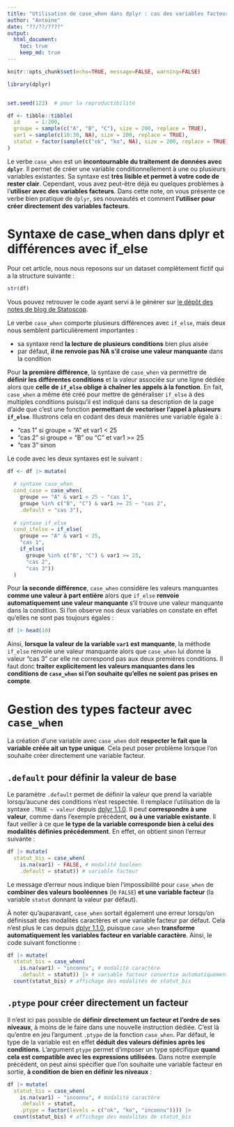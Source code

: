 ```yaml
---
title: "Utilisation de case_when dans dplyr : cas des variables facteurs"
author: "Antoine"
date: "??/??/????"
output: 
  html_document:
    toc: true
    keep_md: true
---
```


```r
knitr::opts_chunk$set(echo=TRUE, message=FALSE, warning=FALSE)

library(dplyr)


set.seed(123)  # pour la reproductibilité

df <- tibble::tibble(
  id     = 1:200,
  groupe = sample(c("A", "B", "C"), size = 200, replace = TRUE),
  var1 = sample(c(10:30, NA), size = 200, replace = TRUE),
  statut = factor(sample(c("ok", "ko", NA), size = 200, replace = TRUE))
)

```


Le verbe `case_when` est un __incontournable du traitement de données avec `dplyr`__. Il permet de créer une variable conditionnellement à une ou plusieurs variables existantes. Sa syntaxe est __très lisible et permet à votre code de rester clair__. Cependant, vous avez peut-être déjà eu quelques problèmes à l'__utiliser avec des variables facteurs__. Dans cette note, on vous présente ce verbe bien pratique de `dplyr`, ses nouveautés et comment __l'utiliser pour créer directement des variables facteurs__. 

# Syntaxe de case_when dans dplyr et différences avec if_else   

Pour cet article, nous nous reposons sur un dataset complètement fictif qui a la structure suivante :  

```r
str(df)
```

Vous pouvez retrouver le code ayant servi à le générer sur [le dépôt des notes de blog de Statoscop](https://github.com/Statoscop/notebooks-blog).  

Le verbe `case_when` comporte plusieurs différences avec `if_else`, mais deux nous semblent particulièrement importantes :   

- sa syntaxe rend __la lecture de plusieurs conditions__ bien plus aisée    
- par défaut, __il ne renvoie pas NA s'il croise une valeur manquante__ dans la condition  

Pour __la première différence__, la syntaxe de `case_when` va permettre de __définir les différentes conditions__ et la valeur associée sur une ligne dédiée alors que __celle de `if_else` oblige à chaîner les appels à la fonction__. En fait, `case_when` a même été créé pour mettre de généraliser `if_else` à des multiples conditions puisqu'il est indiqué dans sa description de la page d'aide que c'est une fonction __permettant de vectoriser l'appel à plusieurs `if_else`__. Illustrons cela en codant des deux manières une variable égale à :  

- "cas 1" si groupe = "A" et var1 < 25 
- "cas 2" si groupe = "B" ou "C" et var1 >= 25 
- "cas 3" sinon

Le code avec les deux syntaxes est le suivant :  

```r
df <- df |> mutate(
  
  # syntaxe case_when
  cond_case = case_when(
    groupe == "A" & var1 < 25 ~ "cas 1",
    groupe %in% c("B", "C") & var1 >= 25 ~ "cas 2",
    .default = "cas 3"),
  
  # syntaxe if_else
  cond_ifelse = if_else(
    groupe == "A" & var1 < 25,
    "cas 1",
    if_else(
      groupe %in% c("B", "C") & var1 >= 25,
      "cas 2",
      "cas 3"))
  ) 
```

Pour __la seconde différence__, `case_when` considère les valeurs manquantes __comme une valeur à part entière__ alors que `if_else` __renvoie automatiquement une valeur manquante__ s'il trouve une valeur manquante dans la condition. Si l'on observe nos deux variables on constate en effet qu'elles ne sont pas toujours égales :  

```r
df |> head(10)
```
Ainsi, __lorsque la valeur de la variable `var1` est manquante__, la méthode `if_else` renvoie une valeur manquante alors que `case_when` lui donne la valeur "cas 3" car elle ne correspond pas aux deux premières conditions. Il faut donc __traiter explicitement les valeurs manquantes dans les conditions de `case_when` si l'on souhaite qu'elles ne soient pas prises en compte__.  

# Gestion des types facteur avec `case_when`   

La création d'une variable avec `case_when` doit __respecter le fait que la variable créée ait un type unique__. Cela peut poser problème lorsque l'on souhaite créer directement une variable facteur.  

## `.default` pour définir la valeur de base   

Le paramètre `.default` permet de définir la valeur que prend la variable lorsqu'aucune des conditions n'est respectée. Il remplace l'utilisation de la syntaxe `.TRUE ~ valeur` depuis [dplyr 1.1.0](https://cran.r-project.org/web/packages/dplyr/news/news.html). Il peut __correspondre à une valeur__, comme dans l'exemple précédent, __ou à une variable existante__. Il faut veiller à ce que __le type de la variable corresponde bien à celui des modalités définies précédemment__. En effet, on obtient sinon l'erreur suivante :  


```r
df |> mutate(
  statut_bis = case_when(
    is.na(var1) ~ FALSE, # modalité booléen
    .default = statut)) # variable facteur
```
Le message d'erreur nous indique bien l'impossibilité pour `case_when` de __combiner des valeurs booléennes__ (le `FALSE`) __et une variable facteur__ (la variable `statut` donnant la valeur par défaut).  

À noter qu'auparavant, `case_when` sortait également une erreur lorsqu'on définissait des modalités caractères et une variable facteur par défaut. Cela n'est plus le cas depuis [dplyr 1.1.0](https://cran.r-project.org/web/packages/dplyr/news/news.html), puisque `case_when` __transforme automatiquement les variables facteur en variable caractère__. Ainsi, le code suivant fonctionne :  

```r
df |> mutate(
  statut_bis = case_when(
    is.na(var1) ~ "inconnu", # modalité caractère
    .default = statut)) |> # variable facteur convertie automatiquement en caractère
  count(statut_bis) # affichage des modalités de statut_bis
```

## `.ptype` pour créer directement un facteur 

Il n'est ici pas possible de __définir directement un facteur et l'ordre de ses niveaux__, à moins de le faire dans une nouvelle instruction dédiée. C'est là qu'entre en jeu l'argument `.ptype` de la fonction `case_when`. Par défaut, le type de la variable est en effet __déduit des valeurs définies après les conditions__. L'argument `ptype` permet d'imposer un type spécifique __quand cela est compatible avec les expressions utilisées__. Dans notre exemple précédent, on peut ainsi spécifier que l'on souhaite une variable facteur en sortie, __à condition de bien en définir les niveaux__  :  

```r
df |> mutate(
  statut_bis = case_when(
    is.na(var1) ~ "inconnu", # modalité caractère
    .default = statut,
    .ptype = factor(levels = c("ok", "ko", "inconnu")))) |> 
  count(statut_bis) # affichage des modalités de statut_bis
```

